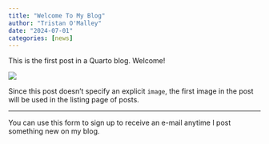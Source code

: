```yaml
---
title: "Welcome To My Blog"
author: "Tristan O'Malley"
date: "2024-07-01"
categories: [news]
---
```


This is the first post in a Quarto blog. Welcome!

![](thumbnail.jpg)

Since this post doesn't specify an explicit `image`, the first image in the post will be used in the listing page of posts.

---
You can use this form to sign up to receive an e-mail anytime I post something new on my blog.
<script async data-uid="6c3d8d010d" src="https://alonso-astroza.ck.page/6c3d8d010d/index.js"></script>
